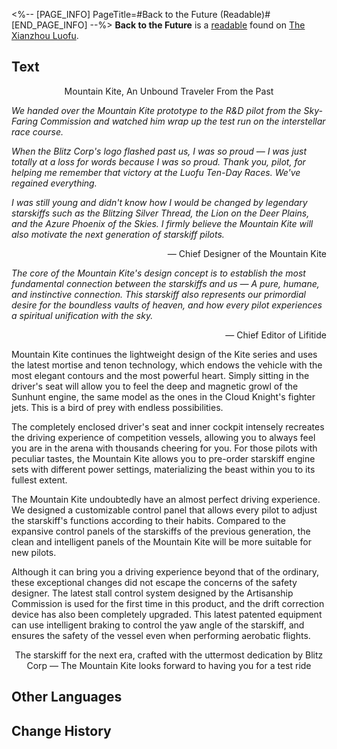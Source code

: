 <%-- [PAGE_INFO]
PageTitle=#Back to the Future (Readable)#
[END_PAGE_INFO] --%>
{{Readable Infobox
|id           = 117
|partIds      = 190259
|title        = Back to the Future
|image        = Item Xianzhou Parchment.png
|world        = The Xianzhou Luofu
|parts        = 1
|author       = <!--to be added-->
|description  = A new advertisement for civilian starskiffs launched by Xianzhou's starskiff brand Blitz.
|part1        = Back to the Future
|source1      = {{cx|Source missing}}
|characters   = 
|factions     = 
}}
'''Back to the Future''' is a [[readable]] found on [[The Xianzhou Luofu]].
<!--
==Location==
{{Map Embed|<map name>|<marker id>}}
-->
==Text==
<div align="center">Mountain Kite, An Unbound Traveler From the Past</div>

''We handed over the Mountain Kite prototype to the R&D pilot from the Sky-Faring Commission and watched him wrap up the test run on the interstellar race course.''

''When the Blitz Corp's logo flashed past us, I was so proud &mdash; I was just totally at a loss for words because I was so proud. Thank you, pilot, for helping me remember that victory at the Luofu Ten-Day Races. We've regained everything.''

''I was still young and didn't know how I would be changed by legendary starskiffs such as the Blitzing Silver Thread, the Lion on the Deer Plains, and the Azure Phoenix of the Skies. I firmly believe the Mountain Kite will also motivate the next generation of starskiff pilots.''<br /><div align="right"> &mdash; Chief Designer of the Mountain Kite</div>

''The core of the Mountain Kite's design concept is to establish the most fundamental connection between the starskiffs and us &mdash; A pure, humane, and instinctive connection. This starskiff also represents our primordial desire for the boundless vaults of heaven, and how every pilot experiences a spiritual unification with the sky.''<br /><div align="right"> &mdash; Chief Editor of Lifitide</div>

Mountain Kite continues the lightweight design of the Kite series and uses the latest mortise and tenon technology, which endows the vehicle with the most elegant contours and the most powerful heart. Simply sitting in the driver's seat will allow you to feel the deep and magnetic growl of the Sunhunt engine, the same model as the ones in the Cloud Knight's fighter jets. This is a bird of prey with endless possibilities.

The completely enclosed driver's seat and inner cockpit intensely recreates the driving experience of competition vessels, allowing you to always feel you are in the arena with thousands cheering for you. For those pilots with peculiar tastes, the Mountain Kite allows you to pre-order starskiff engine sets with different power settings, materializing the beast within you to its fullest extent.

The Mountain Kite undoubtedly have an almost perfect driving experience. We designed a customizable control panel that allows every pilot to adjust the starskiff's functions according to their habits. Compared to the expansive control panels of the starskiffs of the previous generation, the clean and intelligent panels of the Mountain Kite will be more suitable for new pilots.

Although it can bring you a driving experience beyond that of the ordinary, these exceptional changes did not escape the concerns of the safety designer. The latest stall control system designed by the Artisanship Commission is used for the first time in this product, and the drift correction device has also been completely upgraded. This latest patented equipment can use intelligent braking to control the yaw angle of the starskiff, and ensures the safety of the vessel even when performing aerobatic flights.

<div align="center">The starskiff for the next era, crafted with the uttermost dedication by Blitz Corp &mdash; The Mountain Kite looks forward to having you for a test ride</div>

<!--
==Trivia==
* 
-->
==Other Languages==
{{Other Languages
|en   = Back to the Future
|zhs  = 回到未来
|zht  = 回到未來
|ja   = バック・トゥ・ザ・未来
|ko   = 미래로의 귀환
|es   = Retorno al futuro
|fr   = Retour vers le futur
|ru   = Назад в будущее
|th   = กลับสู่อนาคต
|vi   = Về Đến Tương Lai
|de   = Rückkehr in die Zukunft
|id   = Kembali ke Masa Depan
|pt   = Retorno para o Futuro
}}

==Change History==
{{Change History|1.0}}